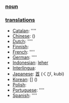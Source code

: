 === [[noun]] ===

=== [[translation]]s ===

*[[Catalan]]: [[]] ''''
*[[Chinese]]: [[]] ()
*[[Dutch]]: [[]] ''''
*[[Finnish]]: [[]]
*[[French]]: [[]] ''''
*[[German]]: [[]] ''''
*[[Indonesian]]: [[leher]]
*[[Interlingua]]: [[]]
*[[Japanese]]: [[首]] (くび, kubi)
*[[Korean]]: [[]] [] ()
*[[Polish]]: [[]]
*[[Portuguese]]: [[]] ''''
*[[Spanish]]: [[]] ''''